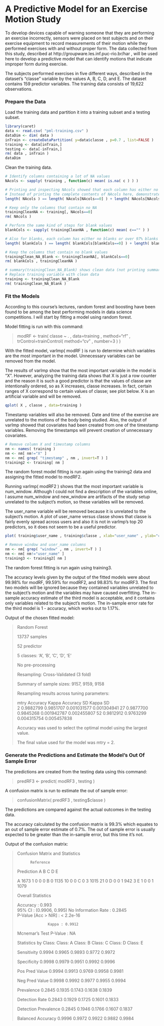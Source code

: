 A Predictive Model for an Exercise Motion Study
========================================================

To develop devices capable of warning someone that they are performing an exercise incorrectly, sensors were placed on test subjects and on their exercise equipment to record measurements of their motion while they performed exercises with and without proper form.  The data collected from this study, described at http://groupware.les.inf.puc-rio.br/har , will be used here to develop a predictive model that can identify motions that indicate improper form during exercise.

The subjects performed exercises in five different ways, described in the dataset's "classe" variable by the values A, B, C, D, and E.  The dataset contains 159 predictor variables.  The training data consists of 19,622 observations.

### Prepare the Data

Load the training data and partition it into a training subset and a testing subset.

```r
library(caret)
data <- read.csv( "pml-training.csv" )
dataDim <- dim( data )
inTrain <- createDataPartition( y=data$classe , p=0.7 , list=FALSE )
training <- data[inTrain,]
testing <- data[-inTrain,]
rm( data , inTrain )
dataDim
```


Clean the training data.

```r
# Identify columns containing a lot of NA values
NAcols <- sapply( training , function(c) mean( is.na( c ) ) )

# Printing and inspecting NAcols showed that each column has either no NA or over 97% NA
# Instead of printing the complete contents of NAcols here, demonstrate with an equation
length( NAcols ) == length( NAcols[NAcols==0] ) + length( NAcols[NAcols>0.97] )

# Keep only the columns that contain no NA
trainingCleanNA <- training[, NAcols==0]
rm( NAcols )

# Perform the same kind of steps for blank values
blankCols <- sapply( trainingCleanNA , function(c) mean( c=="" ) )

# Also for blanks, each column has either no blanks or over 97% blanks
length( blankCols ) == length( blankCols[blankCols==0] ) + length( blankCols[blankCols>0.97] )

# Keep the columns that contain no blank values
trainingClean_NA_Blank <- trainingCleanNA[, blankCols==0]
rm( blankCols , trainingCleanNA )

# summary(trainingClean_NA_Blank) shows clean data (not printing summary here to save space)
# Replace training variable with clean data
training <- trainingClean_NA_Blank
rm( trainingClean_NA_Blank )
```

### Fit the Models

According to this course's lectures, random forest and boosting have been found to be among the best performing models in data science competitions.  I will start by fitting a model using random forest.

Model fitting is run with this command:

> modRF <- train( classe ~ . , data=training , method="rf" , trControl=trainControl( method="cv" , number=3 ) )

With the fitted model, varImp( modRF ) is run to determine which variables are the most important in the model.  Unnecessary variables can be removed from the model.

The results of varImp show that the most important variable in the model is "X".  However, analyzing the training data shows that X is just a row counter and the reason it is such a good predictor is that the values of classe are intentionally ordered, so as X increases, classe increases.  In fact, certain ranges of X correspond to certain values of classe; see plot below.  X is an artificial variable and will be removed.

```r
qplot( X , classe , data=training )
```

Timestamp variables will also be removed.  Date and time of the exercise are unrelated to the motions of the body being studied.  Also, the output of varImp showed that covariates had been created from one of the timestamp variables.  Removing the timestamps will prevent creation of unnecessary covariates.

```r
# Remove column X and timestamp columns
nm <- names( training )
nm <- nm[ nm!="X" ]
nm <- nm[ grep( "timestamp" , nm , invert=T ) ]
training2 <- training[ nm ]
```

The random forest model fitting is run again using the training2 data and assigning the fitted model to modRF2.

Running varImp( modRF2 ) shows that the most important variable is num_window.  Although I could not find a description of the variables online, I assume num_window and new_window are artifacts of the study setup unrelated to the subject's motion, so these variables will be removed.

The user_name variable will be removed because it is unrelated to the subject's motion.  A plot of user_name versus classe shows that classe is fairly evenly spread across users and also it is not in varImp's top 20 predictors, so it does not seem to be a useful predictor.

```r
plot( training$user_name , training$classe , xlab="user_name" , ylab="classe" )
```
```r
# Remove window and user_name columns
nm <- nm[ grep( "window" , nm , invert=T ) ]
nm <- nm[ nm!="user_name" ]
training3 <- training2[ nm ]
```

The random forest fitting is run again using training3.

The accuracy levels given by the output of the fitted models were about 99.98% for modRF, 99.59% for modRF2, and 98.83% for modRF3.  The first two models will be ignored because they contained variables unrelated to the subject's motion and the variables may have caused overfitting.  The in-sample accuracy estimate of the third model is acceptable, and it contains only variables related to the subject's motion.  The in-sample error rate for the third model is 1 - accuracy, which works out to 1.17%.

Output of the chosen fitted model:

>  Random Forest 
>  
>  13737 samples
>
>  52 predictor
>
>  5 classes: 'A', 'B', 'C', 'D', 'E'
>
>  
>  No pre-processing
>
>  Resampling: Cross-Validated (3 fold) 
>  
>  Summary of sample sizes: 9157, 9159, 9158 
>  
>  Resampling results across tuning parameters:
>  
    mtry  Accuracy   Kappa      Accuracy SD  Kappa SD   
     2    0.9882799  0.9851707  0.001031577  0.001304941
    27    0.9877700  0.9845268  0.001942787  0.002455807
    52    0.9812912  0.9763299  0.004315754  0.005457838
>  
>  Accuracy was used to select the optimal model using  the largest value.
>
>  The final value used for the model was mtry = 2.

### Generate the Predictions and Estimate the Model's Out Of Sample Error

The predictions are created from the testing data using this command:

> predRF3 <- predict( modRF3 , testing )

A confusion matrix is run to estimate the out of sample error:

> confusionMatrix( predRF3 , testing$classe )

The predictions are compared against the actual outcomes in the testing data.

The accuracy calculated by the confusion matrix is 99.3% which equates to an out of sample error estimate of 0.7%.  The out of sample error is usually expected to be greater than the in-sample error, but this time it's not.

Output of the confusion matrix:

> Confusion Matrix and Statistics
> 
>           Reference
> Prediction    A    B    C    D    E
> 
         A 1673    1    0    0    0
         B    0 1135   10    0    0
         C    0    3 1015   21    0
         D    0    0    1  942    3
         E    1    0    0    1 1079
> 
> Overall Statistics
>                                          
               Accuracy : 0.993          
                 95% CI : (0.9906, 0.995)
    No Information Rate : 0.2845         
    P-Value [Acc > NIR] : < 2.2e-16      
>                                          
>                   Kappa : 0.9912         
>  Mcnemar's Test P-Value : NA             
> 
> Statistics by Class:
>                      Class: A Class: B Class: C Class: D Class: E
> 
> Sensitivity            0.9994   0.9965   0.9893   0.9772   0.9972
>  
> Specificity            0.9998   0.9979   0.9951   0.9992   0.9996
> 
> Pos Pred Value         0.9994   0.9913   0.9769   0.9958   0.9981
> 
> Neg Pred Value         0.9998   0.9992   0.9977   0.9955   0.9994
> 
> Prevalence             0.2845   0.1935   0.1743   0.1638   0.1839
> 
> Detection Rate         0.2843   0.1929   0.1725   0.1601   0.1833
> 
> Detection Prevalence   0.2845   0.1946   0.1766   0.1607   0.1837
> 
> Balanced Accuracy      0.9996   0.9972   0.9922   0.9882   0.9984
> 
